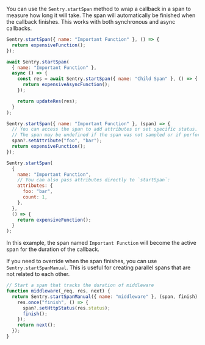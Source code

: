 You can use the `Sentry.startSpan` method to wrap a callback in a span to measure how long it will take. The span will automatically be finished when the callback finishes. This works with both synchronous and async callbacks.

```javascript
Sentry.startSpan({ name: "Important Function" }, () => {
  return expensiveFunction();
});

await Sentry.startSpan(
  { name: "Important Function" },
  async () => {
    const res = await Sentry.startSpan({ name: "Child Span" }, () => {
      return expensiveAsyncFunction();
    });

    return updateRes(res);
  }
);

Sentry.startSpan({ name: "Important Function" }, (span) => {
  // You can access the span to add attributes or set specific status.
  // The span may be undefined if the span was not sampled or if performance monitoring is disabled.
  span?.setAttribute("foo", "bar");
  return expensiveFunction();
});

Sentry.startSpan(
  {
    name: "Important Function",
    // You can also pass attributes directly to `startSpan`:
    attributes: {
      foo: "bar",
      count: 1,
    },
  },
  () => {
    return expensiveFunction();
  }
);
```

In this example, the span named `Important Function` will become the active span for the duration of the callback.

If you need to override when the span finishes, you can use `Sentry.startSpanManual`. This is useful for creating parallel spans that are not related to each other.

```javascript
// Start a span that tracks the duration of middleware
function middleware(_req, res, next) {
  return Sentry.startSpanManual({ name: "middleware" }, (span, finish) => {
    res.once("finish", () => {
      span?.setHttpStatus(res.status);
      finish();
    });
    return next();
  });
}
```
